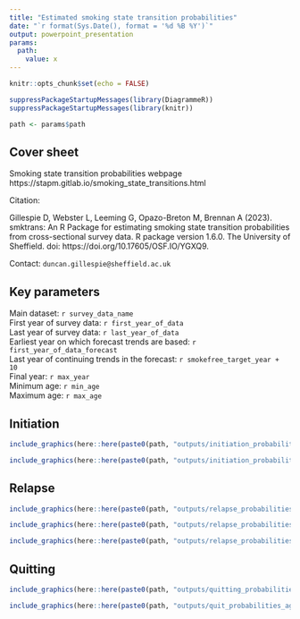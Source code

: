 ```yaml
---
title: "Estimated smoking state transition probabilities"
date: "`r format(Sys.Date(), format = '%d %B %Y')`"
output: powerpoint_presentation
params:
  path:
    value: x
---
```


```r
knitr::opts_chunk$set(echo = FALSE)

suppressPackageStartupMessages(library(DiagrammeR))
suppressPackageStartupMessages(library(knitr))

path <- params$path

```

## Cover sheet

Smoking state transition probabilities webpage https://stapm.gitlab.io/smoking_state_transitions.html   

Citation:  

Gillespie D, Webster L, Leeming G, Opazo-Breton M, Brennan A (2023). smktrans: An R Package for estimating smoking state transition probabilities from cross-sectional survey data. R package version 1.6.0. The University of Sheffield. doi: https://doi.org/10.17605/OSF.IO/YGXQ9.  

Contact: `duncan.gillespie@sheffield.ac.uk`   

## Key parameters
Main dataset: ```r survey_data_name```  
First year of survey data: ```r first_year_of_data```  
Last year of survey data: ```r last_year_of_data```  
Earliest year on which forecast trends are based: ```r first_year_of_data_forecast```  
Last year of continuing trends in the forecast: ```r smokefree_target_year + 10```  
Final year: ```r max_year```  
Minimum age: ```r min_age```  
Maximum age: ```r max_age```  

## Initiation

```r
include_graphics(here::here(paste0(path, "outputs/initiation_probabilities_av.png")))
```

```r
include_graphics(here::here(paste0(path, "outputs/initiation_probabilities_age.png")))
```

## Relapse

```r
include_graphics(here::here(paste0(path, "outputs/relapse_probabilities_av.png")))
```

```r
include_graphics(here::here(paste0(path, "outputs/relapse_probabilities_age.png")))
```

```r
include_graphics(here::here(paste0(path, "outputs/relapse_probabilities_timesincequit.png")))
```

## Quitting

```r
include_graphics(here::here(paste0(path, "outputs/quitting_probabilities_av.png")))
```

```r
include_graphics(here::here(paste0(path, "outputs/quit_probabilities_age.png")))
```



